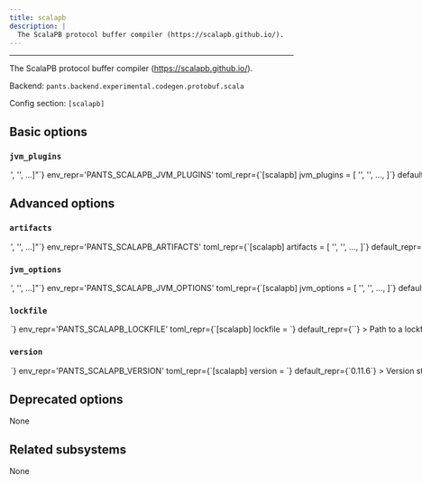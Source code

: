```yaml
---
title: scalapb
description: |
  The ScalaPB protocol buffer compiler (https://scalapb.github.io/).
---
```



---

The ScalaPB protocol buffer compiler (https://scalapb.github.io/).

Backend: <span className="color--primary">`pants.backend.experimental.codegen.protobuf.scala`</span>

Config section: <span className="color--primary">`[scalapb]`</span>

<span className={styles.options}>

## Basic options

### `jvm_plugins`

<Option
  cli_repr={`--scalapb-jvm-plugins="['<str>', '<str>', ...]"`}
  env_repr='PANTS_SCALAPB_JVM_PLUGINS'
  toml_repr={`[scalapb]
jvm_plugins = [
    '<str>',
    '<str>',
    ...,
]`}
  default_repr={`[]`}
>

A list of JVM-based `protoc` plugins to invoke when generating Scala code from protobuf files. The format for each plugin specifier is `NAME=ARTIFACT` where NAME is the name of the plugin and ARTIFACT is either the address of a `jvm_artifact` target or the colon-separated Maven coordinate for the plugin&#x27;s jar artifact.

For example, to invoke the fs2-grpc protoc plugin, the following option would work: `--scalapb-jvm-plugins=fs2=org.typelevel:fs2-grpc-codegen_2.12:2.3.1`. (Note: you would also need to set `--scalapb-runtime-dependencies` appropriately to include the applicable runtime libraries for your chosen protoc plugins.)

</Option>

## Advanced options

### `artifacts`

<Option
  cli_repr={`--scalapb-artifacts="['<str>', '<str>', ...]"`}
  env_repr='PANTS_SCALAPB_ARTIFACTS'
  toml_repr={`[scalapb]
artifacts = [
    '<str>',
    '<str>',
    ...,
]`}
  default_repr={`[\n  "com.thesamet.scalapb:scalapbc_2.13:{version}"\n]`}
>

Artifact requirements for this tool using specified as either the address of a `jvm_artifact` target or, alternatively, as a colon-separated Maven coordinates (e.g., `group:name:version`). For Maven coordinates, the string `{version}` version will be substituted with the value of the `[scalapb].version` option.

</Option>

### `jvm_options`

<Option
  cli_repr={`--scalapb-jvm-options="['<str>', '<str>', ...]"`}
  env_repr='PANTS_SCALAPB_JVM_OPTIONS'
  toml_repr={`[scalapb]
jvm_options = [
    '<str>',
    '<str>',
    ...,
]`}
  default_repr={`[]`}
>

List of JVM options to pass to `scalapb` JVM processes.

Options set here will be added to those set in `[jvm].global_options`. Please check the documentation for the `jvm` subsystem to see what values are accepted here.

</Option>

### `lockfile`

<Option
  cli_repr={`--scalapb-lockfile=<str>`}
  env_repr='PANTS_SCALAPB_LOCKFILE'
  toml_repr={`[scalapb]
lockfile = <str>`}
  default_repr={`<default>`}
>

Path to a lockfile used for installing the tool.

Set to the string `<default>` to use a lockfile provided by Pants, so long as you have not changed the `--version` option. See https://github.com/pantsbuild/pants/blob/release_2.29.0/src/python/pants/backend/codegen/protobuf/scala/scalapbc.default.lockfile.txt for the default lockfile contents.

To use a custom lockfile, set this option to a file path relative to the build root, then run `pants generate-lockfiles --resolve=scalapb`.

</Option>

### `version`

<Option
  cli_repr={`--scalapb-version=<str>`}
  env_repr='PANTS_SCALAPB_VERSION'
  toml_repr={`[scalapb]
version = <str>`}
  default_repr={`0.11.6`}
>

Version string for the tool. This is available for substitution in the `[scalapb].artifacts` option by including the string `{version}`.

</Option>

## Deprecated options

None

## Related subsystems

None

</span>
